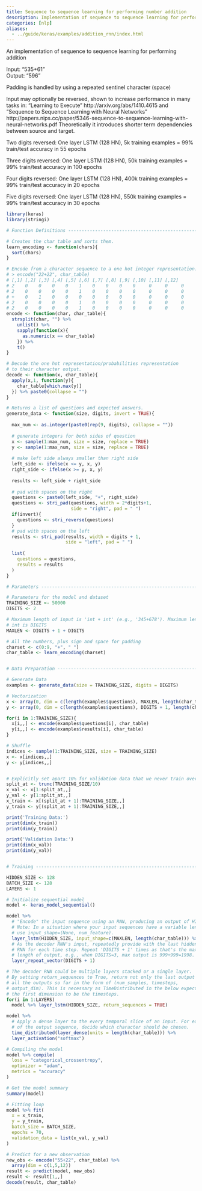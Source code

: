```yaml
---
title: Sequence to sequence learning for performing number addition
description: Implementation of sequence to sequence learning for performing addition of two numbers (as strings).
categories: [nlp]
aliases:
  - ../guide/keras/examples/addition_rnn/index.html
---
```


An implementation of sequence to sequence learning for performing addition

Input: "535+61"  
Output: "596"  

Padding is handled by using a repeated sentinel character (space)

Input may optionally be reversed, shown to increase performance in many tasks in:
"Learning to Execute"
http://arxiv.org/abs/1410.4615
and
"Sequence to Sequence Learning with Neural Networks"
http://papers.nips.cc/paper/5346-sequence-to-sequence-learning-with-neural-networks.pdf
Theoretically it introduces shorter term dependencies between source and target.

Two digits reversed:
 One layer LSTM (128 HN), 5k training examples = 99% train/test accuracy in 55 epochs

Three digits reversed:
 One layer LSTM (128 HN), 50k training examples = 99% train/test accuracy in 100 epochs

Four digits reversed:
 One layer LSTM (128 HN), 400k training examples = 99% train/test accuracy in 20 epochs

Five digits reversed:
 One layer LSTM (128 HN), 550k training examples = 99% train/test accuracy in 30 epochs


```r
library(keras)
library(stringi)

# Function Definitions ----------------------------------------------------

# Creates the char table and sorts them.
learn_encoding <- function(chars){
  sort(chars)
}

# Encode from a character sequence to a one hot integer representation.
# > encode("22+22", char_table)
# [,1] [,2] [,3] [,4] [,5] [,6] [,7] [,8] [,9] [,10] [,11] [,12]
# 2    0    0    0    0    1    0    0    0    0     0     0     0
# 2    0    0    0    0    1    0    0    0    0     0     0     0
# +    0    1    0    0    0    0    0    0    0     0     0     0
# 2    0    0    0    0    1    0    0    0    0     0     0     0
# 2    0    0    0    0    1    0    0    0    0     0     0     0
encode <- function(char, char_table){
  strsplit(char, "") %>%
    unlist() %>%
    sapply(function(x){
      as.numeric(x == char_table)
    }) %>% 
    t()
}

# Decode the one hot representation/probabilities representation
# to their character output.
decode <- function(x, char_table){
  apply(x,1, function(y){
    char_table[which.max(y)]
  }) %>% paste0(collapse = "")
}

# Returns a list of questions and expected answers.
generate_data <- function(size, digits, invert = TRUE){
  
  max_num <- as.integer(paste0(rep(9, digits), collapse = ""))
  
  # generate integers for both sides of question
  x <- sample(1:max_num, size = size, replace = TRUE)
  y <- sample(1:max_num, size = size, replace = TRUE)
  
  # make left side always smaller than right side
  left_side <- ifelse(x <= y, x, y)
  right_side <- ifelse(x >= y, x, y)
  
  results <- left_side + right_side
  
  # pad with spaces on the right
  questions <- paste0(left_side, "+", right_side)
  questions <- stri_pad(questions, width = 2*digits+1, 
                        side = "right", pad = " ")
  if(invert){
    questions <- stri_reverse(questions)
  }
  # pad with spaces on the left
  results <- stri_pad(results, width = digits + 1, 
                      side = "left", pad = " ")
  
  list(
    questions = questions,
    results = results
  )
}

# Parameters --------------------------------------------------------------

# Parameters for the model and dataset
TRAINING_SIZE <- 50000
DIGITS <- 2

# Maximum length of input is 'int + int' (e.g., '345+678'). Maximum length of
# int is DIGITS
MAXLEN <- DIGITS + 1 + DIGITS

# All the numbers, plus sign and space for padding
charset <- c(0:9, "+", " ")
char_table <- learn_encoding(charset)


# Data Preparation --------------------------------------------------------

# Generate Data
examples <- generate_data(size = TRAINING_SIZE, digits = DIGITS)

# Vectorization
x <- array(0, dim = c(length(examples$questions), MAXLEN, length(char_table)))
y <- array(0, dim = c(length(examples$questions), DIGITS + 1, length(char_table)))

for(i in 1:TRAINING_SIZE){
  x[i,,] <- encode(examples$questions[i], char_table)
  y[i,,] <- encode(examples$results[i], char_table)
}

# Shuffle
indices <- sample(1:TRAINING_SIZE, size = TRAINING_SIZE)
x <- x[indices,,]
y <- y[indices,,]


# Explicitly set apart 10% for validation data that we never train over
split_at <- trunc(TRAINING_SIZE/10)
x_val <- x[1:split_at,,]
y_val <- y[1:split_at,,]
x_train <- x[(split_at + 1):TRAINING_SIZE,,]
y_train <- y[(split_at + 1):TRAINING_SIZE,,]

print('Training Data:')
print(dim(x_train))
print(dim(y_train))

print('Validation Data:')
print(dim(x_val))
print(dim(y_val))


# Training ----------------------------------------------------------------

HIDDEN_SIZE <- 128
BATCH_SIZE <- 128
LAYERS <- 1

# Initialize sequential model
model <- keras_model_sequential() 

model %>%
  # "Encode" the input sequence using an RNN, producing an output of HIDDEN_SIZE.
  # Note: In a situation where your input sequences have a variable length,
  # use input_shape=(None, num_feature).
  layer_lstm(HIDDEN_SIZE, input_shape=c(MAXLEN, length(char_table))) %>%
  # As the decoder RNN's input, repeatedly provide with the last hidden state of
  # RNN for each time step. Repeat 'DIGITS + 1' times as that's the maximum
  # length of output, e.g., when DIGITS=3, max output is 999+999=1998.
  layer_repeat_vector(DIGITS + 1)

# The decoder RNN could be multiple layers stacked or a single layer.
# By setting return_sequences to True, return not only the last output but
# all the outputs so far in the form of (num_samples, timesteps,
# output_dim). This is necessary as TimeDistributed in the below expects
# the first dimension to be the timesteps.
for(i in 1:LAYERS)
  model %>% layer_lstm(HIDDEN_SIZE, return_sequences = TRUE)

model %>% 
  # Apply a dense layer to the every temporal slice of an input. For each of step
  # of the output sequence, decide which character should be chosen.
  time_distributed(layer_dense(units = length(char_table))) %>%
  layer_activation("softmax")

# Compiling the model
model %>% compile(
  loss = "categorical_crossentropy", 
  optimizer = "adam", 
  metrics = "accuracy"
)

# Get the model summary
summary(model)

# Fitting loop
model %>% fit( 
  x = x_train, 
  y = y_train, 
  batch_size = BATCH_SIZE, 
  epochs = 70,
  validation_data = list(x_val, y_val)
)

# Predict for a new observation
new_obs <- encode("55+22", char_table) %>%
  array(dim = c(1,5,12))
result <- predict(model, new_obs)
result <- result[1,,]
decode(result, char_table)
```

